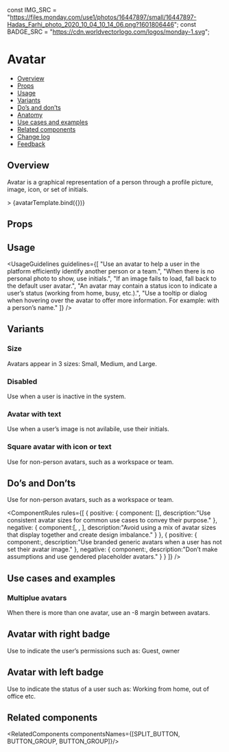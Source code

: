 
<Meta title="Components/Avatars/Avatar" component={Avatar} />

<!--- Component template -->

const IMG_SRC =
  "https://files.monday.com/use1/photos/16447897/small/16447897-Hadas_Farhi_photo_2020_10_04_10_14_06.png?1601806446";
const BADGE_SRC = "https://cdn.worldvectorlogo.com/logos/monday-1.svg";

<!--- Component documentation -->

# Avatar

- [Overview](#overview)
- [Props](#props)
- [Usage](#usage)
- [Variants](#variants)
- [Do’s and don’ts](#dos-and-donts)
- [Anatomy](#anatomy)
- [Use cases and examples](#use-cases-and-examples)
- [Related components](#related-components)
- [Change log](#change-log)
- [Feedback](#feedback)

## Overview

Avatar is a graphical representation of a person through a profile picture, image, icon, or set of initials.

<Canvas>
  <Story name="Overview" args={{size: Avatar.sizes.Large, src: IMG_SRC, type: Avatar.types.IMG }}>>
      {avatarTemplate.bind({})}
  </Story>
</Canvas> 

## Props

<ArgsTable of={Avatar} />

## Usage

<UsageGuidelines
  guidelines={[
    "Use an avatar to help a user in the platform efficiently identify another person or a team.",
    "When there is no personal photo to show, use initials.",
    "If an image fails to load, fall back to the default user avatar.",
    "An avatar may contain a status icon to indicate a user’s status (working from home, busy, etc.).",
    "Use a tooltip or dialog when hovering over the avatar to offer more information. For example: with a person’s name."
  ]}
/>

## Variants

### Size

Avatars appear in 3 sizes: Small, Medium, and Large.

<Canvas>
  <Story name="Size">
    <Avatar size={Avatar.sizes.SMALL} src={IMG_SRC} type={Avatar.types.IMG} />
    <Avatar size={Avatar.sizes.MEDIUM} src={IMG_SRC} type={Avatar.types.IMG} />
    <Avatar size={Avatar.sizes.LARGE} src={IMG_SRC} type={Avatar.types.IMG} />
  </Story>
</Canvas>

### Disabled

Use when a user is inactive in the system.

<Canvas>
  <Story name="Disable">
    <Avatar size={Avatar.sizes.SMALL} src={IMG_SRC} type={Avatar.types.IMG} isDisabled />
    <Avatar size={Avatar.sizes.MEDIUM} src={IMG_SRC} type={Avatar.types.IMG} isDisabled />
    <Avatar size={Avatar.sizes.LARGE} src={IMG_SRC} type={Avatar.types.IMG} isDisabled />
  </Story>
</Canvas>

### Avatar with text

Use when a user’s image is not avilabile, use their initials.

<Canvas>
  <Story name="Avatar with text">
    <Avatar size={Avatar.sizes.SMALL} type={Avatar.types.TEXT} text="RM" backgroundColor={Avatar.colors.LIPSTICK} />
    <Avatar size={Avatar.sizes.MEDIUM} type={Avatar.types.TEXT} text="RM" backgroundColor={Avatar.colors.LIPSTICK} />
    <Avatar size={Avatar.sizes.LARGE} type={Avatar.types.TEXT} text="RM" backgroundColor={Avatar.colors.DONE_GREEN} />
  </Story>
</Canvas>

### Square avatar with icon or text

Use for non-person avatars, such as a workspace or team.

<Canvas>
  <Story name="Square avatar">
    <Avatar
      size={Avatar.sizes.SMALL}
      type={Avatar.types.TEXT}
      text="R"
      backgroundColor={Avatar.colors.BRIGHT_BLUE}
      isSquare
    />
    <Avatar
      size={Avatar.sizes.MEDIUM}
      type={Avatar.types.ICON}
      text="RM"
      icon={WhatsNew}
      backgroundColor={Avatar.colors.AQUAMARINE}
      isSquare
    />
    <Avatar
      size={Avatar.sizes.LARGE}
      type={Avatar.types.TEXT}
      text="RM"
      backgroundColor={Avatar.colors.WORKING_ORANGE}
      isSquare
    />
  </Story>
</Canvas>

## Do’s and Don’ts
Use for non-person avatars, such as a workspace or team.

<ComponentRules
  rules={[
    {
      positive: {
        component: [<Avatar size={Avatar.sizes.LARGE} />],
        description:"Use consistent avatar sizes for common use cases to convey their purpose."
      },
      negative: {
        component:[<Avatar size={Avatar.sizes.SMALL} />, <Avatar size={Avatar.sizes.MEDIUM}  />, <Avatar size={Avatar.sizes.LARGE} />],
        description:"Avoid using a mix of avatar sizes that display together and create design imbalance."
      }
    },
    {
      positive: {
        component:<Avatar />,
        description:"Use branded generic avatars when a user has not set their avatar image."
      },
      negative: {
        component:<Avatar />,
        description:"Don’t make assumptions and use gendered placeholder avatars."
      }
    }
  ]}
/>

## Use cases and examples

### Multiplue avatars
When there is more than one avatar, use an -8 margin between avatars.

<Canvas>
  <Story name="Multiplue avatars" >
    <MultipleStoryElementsWrapper className="monday-style-story-avatar_multiplue">
      <Avatar size={Avatar.sizes.LARGE} tabIndex={1} type={Avatar.types.IMG} src={IMG_SRC}  />
      <Avatar size={Avatar.sizes.LARGE} type={Avatar.types.IMG} src={IMG_SRC} />
      <Avatar size={Avatar.sizes.LARGE} type={Avatar.types.IMG} src={IMG_SRC} />
  </MultipleStoryElementsWrapper>
  </Story>
</Canvas>

## Avatar with right badge
Use to indicate the user’s permissions such as: Guest, owner

<Canvas>
  <Story name="Avatar with right badge">
    <Avatar
        size={Avatar.sizes.LARGE} 
        type={Avatar.types.IMG} 
        src={IMG_SRC} 
        bottomRightBadgeProps={{src: BADGE_SRC}}
    />
    <Avatar
        size={Avatar.sizes.LARGE} 
        type={Avatar.types.IMG} 
        src={IMG_SRC} 
        bottomRightBadgeProps={{src: BADGE_SRC}}
    />
  </Story>
</Canvas> 

## Avatar with left badge
Use to indicate the status of a user such as: Working from home, out of office etc.

<Canvas>
  <Story name="Avatar with left badge">
    <Avatar 
        size={Avatar.sizes.LARGE} 
        type={Avatar.types.IMG} 
        src={IMG_SRC} 
        bottomLeftBadgeProps={{src: BADGE_SRC}} 
    />
    <Avatar
        size={Avatar.sizes.LARGE} 
        type={Avatar.types.IMG} 
        src={IMG_SRC} 
        bottomLeftBadgeProps={{src: BADGE_SRC}}
    />
  </Story>
</Canvas> 

## Related components
<RelatedComponents componentsNames={[SPLIT_BUTTON, BUTTON_GROUP, BUTTON_GROUP]}/>
